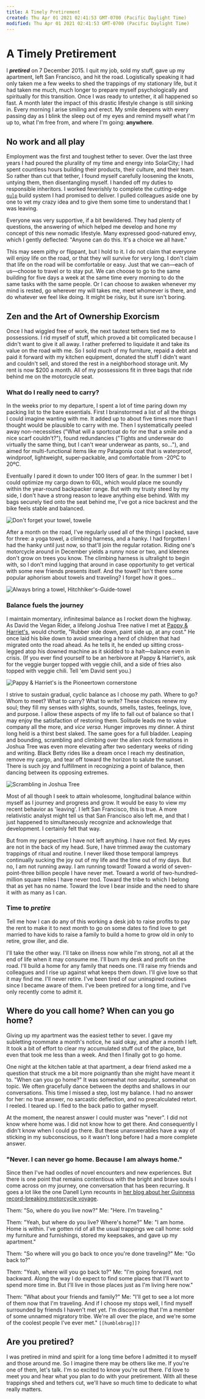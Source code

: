 ```yaml
---
title: A Timely Pretirement
created: Thu Apr 01 2021 02:41:53 GMT-0700 (Pacific Daylight Time)
modified: Thu Apr 01 2021 02:41:53 GMT-0700 (Pacific Daylight Time)
---
```

# A Timely Pretirement

I **_pretired_** on 7 December 2015. I quit my job, sold my stuff, gave up my apartment, left San Francisco, and hit the road. Logistically speaking it had only taken me a few weeks to shed the trappings of my stationary life, but it had taken me much, much longer to prepare myself psychologically and spiritually for this transition. Once I was ready to untether, it all happened so fast. A month later the impact of this drastic lifestyle change is still sinking in. Every morning I arise smiling and erect. My smile deepens with every passing day as I blink the sleep out of my eyes and remind myself what I'm up to, what I'm free from, and where I'm going: **anywhere**.

## No work and all play

Employment was the first and toughest tether to sever. Over the last three years I had poured the plurality of my time and energy into SolarCity; I had spent countless hours building their products, their culture, and their team. So rather than cut that tether, I found myself carefully loosening the knots, untying them, then disentangling myself. I handed off my duties to responsible inheritors. I worked feverishly to complete the cutting-edge [`gulp`](gulpjs.com) build system I had promised to deliver. I pulled colleagues aside one by one to vet my crazy idea and to give them some time to understand that I was leaving.

Everyone was very supportive, if a bit bewildered. They had plenty of questions, the answering of which helped me develop and hone my concept of this new nomadic lifestyle. Many expressed good-natured envy, which I gently deflected: "Anyone can do this. It's a choice we all have."

This may seem pithy or flippant, but I hold to it. I do not claim that everyone will enjoy life on the road, or that they will survive for very long. I don't claim that life on the road will be comfortable or easy. Just that we can—each of us—choose to travel or to stay put. We can choose to go to the same building for five days a week at the same time every morning to do the same tasks with the same people. Or I can choose to awaken whenever my mind is rested, go wherever my will takes me, meet whomever is there, and do whatever we feel like doing. It might be risky, but it sure isn't boring.

## Zen and the Art of Ownership Exorcism

Once I had wiggled free of work, the next tautest tethers tied me to possessions. I rid myself of stuff, which proved a bit complicated because I didn't want to give it all away. I rather preferred to liquidate it and take its value on the road with me. So I sold much of my furniture, repaid a debt and paid it forward with my kitchen equipment, donated the stuff I didn't want and couldn't sell, and stored the rest in a neighborhood storage unit. My rent is now $200 a month. All of my possessions fit in three bags that ride behind me on the motorcycle seat.

### What do I really need to carry?

In the weeks prior to my departure, I spent a lot of time paring down my packing list to the bare essentials. First I brainstormed a list of all the things I could imagine wanting with me. It added up to about five times more than I thought would be plausible to carry with me. Then I systematically peeled away non-necessities ("What will a sportcoat do for me that a smile and a nice scarf couldn't?"), found redundancies ("Tights and underwear do virtually the same thing, but I can't wear underwear as pants, so…"), and aimed for multi-functional items like my Patagonia coat that is waterproof, windproof, lightweight, super-packable, and comfortable from -20ºC to 20ºC.

Eventually I pared it down to under 100 liters of gear. In the summer I bet I could optimize my cargo down to 60L, which would place me soundly within the year-round backpacker range. But with my trusty steed by my side, I don't have a strong reason to leave anything else behind. With my bags securely tied onto the seat behind me, I've got a nice backrest and the bike feels stable and balanced.

![Don't forget your towel, towelie]()

After a month on the road, I've regularly used all of the things I packed, save for three: a yoga towel, a climbing harness, and a hanky. I had forgotten I had the hanky until just now, so that'll join the regular rotation. Riding one's motorcycle around in December yields a runny nose or two, and kleenex don't grow on trees you know. The climbing harness is ultralight to begin with, so I don't mind lugging that around in case opportunity to get vertical with some new friends presents itself. And the towel? Isn't there some popular aphorism about towels and traveling? I forget how it goes…

![Always bring a towel, Hitchhiker's-Guide-towel]()

### Balance fuels the journey

I maintain momentary, infinitesimal balance as I rocket down the highway. As David the Vegan Rider, a lifelong Joshua Tree native I met at [Pappy & Harriet's](http://www.pappyandharriets.com), would chortle, "Rubber side down, paint side up, at any cost." He once laid his bike down to avoid smearing a herd of children that had migrated onto the road ahead. As he tells it, he ended up sitting cross-legged atop his downed machine as it skidded to a halt—balance even in crisis. (If you ever find yourself to be an herbivore at Pappy & Harriet's, ask for the veggie burger topped with veggie chili, and a side of fries also topped with veggie chili. Tell 'em David sent you.)

![Pappy & Harriet's is the Pioneertown cornerstone]()

I strive to sustain gradual, cyclic balance as I choose my path. Where to go? Whom to meet? What to carry? What to write? These choices renew my soul; they fill my senses with sights, sounds, smells, tastes, feelings, love, and purpose. I allow these aspects of my life to fall out of balance so that I may enjoy the satisfaction of restoring them. Solitude leads me to value company all the more, and _vice versa_. Hunger improves my dinner. A thirst long held is a thirst best slaked. The same goes for a full bladder. Leaping and bounding, scrambling and climbing over the alien rock formations in Joshua Tree was even more elevating after two sedentary weeks of riding and writing. Black Betty rides like a dream once I reach my destination, remove my cargo, and tear off toward the horizon to salute the sunset. There is such joy and fulfillment in recognizing a point of balance, then dancing between its opposing extremes.

![Scrambling in Joshua Tree]()

Most of all though I seek to attain wholesome, longitudinal balance within myself as I journey and progress and grow. It would be easy to view my recent behavior as 'leaving'. I left San Francisco, this is true. A more relativistic analyst might tell us that San Francisco also left me, and that I just happened to simultaneously recognize and acknowledge that development. I certainly felt that way.

But from my perspective I have not left anything. I have not fled. My eyes are not in the back of my head. Sure, I have trimmed away the customary trappings of ritual and routine. I never liked those temporal lampreys continually sucking the joy out of my life and the time out of my days. But no, I am not running away. I am running toward! Toward a world of seven-point-three billion people I have never met. Toward a world of two-hundred-million square miles I have never trod. Toward the tribe to which I belong that as yet has no name. Toward the love I bear inside and the need to share it with as many as I can.

### Time to **_pretire_**

Tell me how I can do any of this working a desk job to raise profits to pay the rent to make it to next month to go on some dates to find love to get married to have kids to raise a family to build a home to grow old in only to retire, grow iller, and die.

I'll take the other way. I'll take on illness now while I'm strong, not all at the end of life when it may consume me. I'll burn my desk and profit on the road. I'll build a home for any family that needs one. I'll raise my friends and colleagues and I rise up against what keeps them down. I'll give love so that it may find me. I'll never retire. I've been tired of our uninspired routines since I became aware of them. I've been pretired for a long time, and I've only recently come to admit it.

## Where do you call home? When can you go home?

Giving up my apartment was the easiest tether to sever. I gave my subletting roommate a month's notice, he said okay, and after a month I left. It took a bit of effort to clear my accumulated stuff out of the place, but even that took me less than a week. And then I finally got to go home.

One night at the kitchen table at that apartment, a dear friend asked me a question that struck me a bit more poignantly than she might have meant it to. "When can you go home?" It was somewhat _non sequitur_, somewhat on topic. We often gracefully dance between the depths and shallows in our conversations. This time I missed a step, lost my balance. I had no answer for her: no true answer, no sarcastic deflection, and no precalculated retort. I reeled. I teared up. I fled to the back patio to gather myself.

At the moment, the nearest answer I could muster was "never". I did not know where home was. I did not know how to get there. And consequently I didn't know when I could go there. But these unanswerables have a way of sticking in my subconscious, so it wasn't long before I had a more complete answer.

### "Never. I can never go home. Because I am always home."

Since then I've had oodles of novel encounters and new experiences. But there is one point that remains contentious with the bright and brave souls I come across on my journey, one conversation that has been recurring. It goes a lot like the one Danell Lynn recounts in [her blog about her Guinness record-breaking motorcycle voyage](https://danelllynn.wordpress.com/2015/05/03/experience/).

Them: "So, where do you live now?"
Me: "Here. I'm traveling."

Them: "Yeah, but where do you live? Where's home?"
Me: "I am home. Home is within. I've gotten rid of all the usual trappings we call home: sold my furniture and furnishings, stored my keepsakes, and gave up my apartment."

Them: "So where will you go back to once you're done traveling?"
Me: "Go back to?"

Them: "Yeah, where will you go back to?"
Me: "I'm going forward, not backward. Along the way I do expect to find some places that I'll want to spend more time in. But I'll live in those places just as I'm living here now."

Them: "What about your friends and family?"
Me: "I'll get to see a lot more of them now that I'm traveling. And if I choose my stops well, I find myself surrounded by friends I haven't met yet. I'm discovering that I'm a member of some unnamed migratory tribe. We're all over the place, and we're some of the coolest people I've ever met." `[[humblebrag]]?`

## Are you pretired?

I was pretired in mind and spirit for a long time before I admitted it to myself and those around me. So I imagine there may be others like me. If you're one of them, let's talk. I'm so excited to know you're out there. I'd love to meet you and hear what you plan to do with your pretirement. With all these trappings shed and tethers cut, we'll have so much time to dedicate to what really matters.
